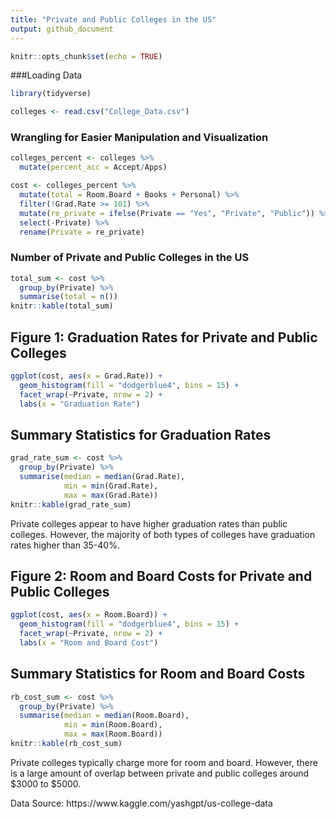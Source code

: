 ```yaml
---
title: "Private and Public Colleges in the US"
output: github_document
---
```


```r
knitr::opts_chunk$set(echo = TRUE)
```

###Loading Data

```r
library(tidyverse)
```

```r
colleges <- read.csv("College_Data.csv")
```

### Wrangling for Easier Manipulation and Visualization

```r
colleges_percent <- colleges %>%
  mutate(percent_acc = Accept/Apps)
```

```r
cost <- colleges_percent %>%
  mutate(total = Room.Board + Books + Personal) %>%
  filter(!Grad.Rate >= 101) %>%
  mutate(re_private = ifelse(Private == "Yes", "Private", "Public")) %>%
  select(-Private) %>%
  rename(Private = re_private)
```

### Number of Private and Public Colleges in the US

```r
total_sum <- cost %>%
  group_by(Private) %>%
  summarise(total = n())
knitr::kable(total_sum)
```

## Figure 1: Graduation Rates for Private and Public Colleges
```r
ggplot(cost, aes(x = Grad.Rate)) +
  geom_histogram(fill = "dodgerblue4", bins = 15) +
  facet_wrap(~Private, nrow = 2) +
  labs(x = "Graduation Rate")
```

## Summary Statistics for Graduation Rates
```r
grad_rate_sum <- cost %>%
  group_by(Private) %>%
  summarise(median = median(Grad.Rate),
            min = min(Grad.Rate),
            max = max(Grad.Rate))
knitr::kable(grad_rate_sum)
```

  Private colleges appear to have higher graduation rates than public colleges. However, the majority of both types of colleges have graduation rates higher than 35-40%.

## Figure 2: Room and Board Costs for Private and Public Colleges
```r
ggplot(cost, aes(x = Room.Board)) +
  geom_histogram(fill = "dodgerblue4", bins = 15) +
  facet_wrap(~Private, nrow = 2) +
  labs(x = "Room and Board Cost")
```

## Summary Statistics for Room and Board Costs
```r
rb_cost_sum <- cost %>%
  group_by(Private) %>%
  summarise(median = median(Room.Board),
            min = min(Room.Board),
            max = max(Room.Board))
knitr::kable(rb_cost_sum)
```

  Private colleges typically charge more for room and board. However, there is a large amount of overlap between private and public colleges around $3000 to $5000.  

Data Source: https://www.kaggle.com/yashgpt/us-college-data
